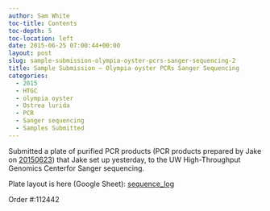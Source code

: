 ```yaml
---
author: Sam White
toc-title: Contents
toc-depth: 5
toc-location: left
date: 2015-06-25 07:00:44+00:00
layout: post
slug: sample-submission-olympia-oyster-pcrs-sanger-sequencing-2
title: Sample Submission – Olympia oyster PCRs Sanger Sequencing
categories:
  - 2015
  - HTGC
  - olympia oyster
  - Ostrea lurida
  - PCR
  - Sanger sequencing
  - Samples Submitted
---
```


Submitted a plate of purified PCR products (PCR products prepared by Jake on [20150623](https://heareresearch.blogspot.com/2015/06/6-23-2015-flanking-primer-pcr-pt-3.html)) that Jake set up yesterday, to the UW High-Throughput Genomics Centerfor Sanger sequencing.

Plate layout is here (Google Sheet): [sequence_log](https://docs.google.com/spreadsheet/ccc?key=0AtV_gF766XZAcHljOFBWd3pLTUJwbUxkdkg1OGdCY3c&usp=sharing)

Order #:112442
